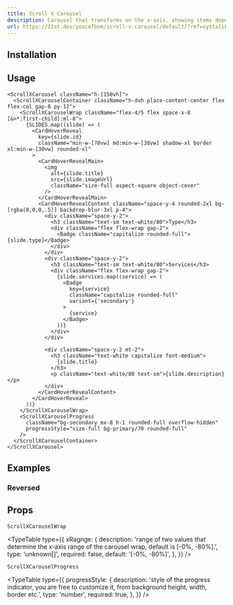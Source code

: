 ```yaml
---
title: Scroll X Carousel
description: Carousel that transforms on the x-axis, showing items depnding on the scroll position, with a progress indicator (optional).
url: https://21st.dev/youcefbnm/scroll-x-carousel/default/?ref=systaliko-ui
---
```


<ComponentPreview name="scroll-x-carousel-demo" />

## Installation

<ComponentInstallation name="scroll-x-carousel" />

## Usage

```tsx
<ScrollXCarousel className="h-[150vh]">
  <ScrollXCarouselContainer className="h-dvh place-content-center flex flex-col gap-8 py-12">
    <ScrollXCarouselWrap className="flex-4/5 flex space-x-8 [&>*:first-child]:ml-8">
      {SLIDES.map((slide) => (
        <CardHoverReveal
          key={slide.id}
          className="min-w-[70vw] md:min-w-[38vw] shadow-xl border xl:min-w-[30vw] rounded-xl"
        >
          <CardHoverRevealMain>
            <img
              alt={slide.title}
              src={slide.imageUrl}
              className="size-full aspect-square object-cover"
            />
          </CardHoverRevealMain>
          <CardHoverRevealContent className="space-y-4 rounded-2xl bg-[rgba(0,0,0,.5)] backdrop-blur-3xl p-4">
            <div className="space-y-2">
              <h3 className="text-sm text-white/80">Type</h3>
              <div className="flex flex-wrap gap-2">
                <Badge className="capitalize rounded-full">{slide.type}</Badge>
              </div>
            </div>
            <div className="space-y-2">
              <h3 className="text-sm text-white/80">Services</h3>
              <div className="flex flex-wrap gap-2">
                {slide.services.map((service) => (
                  <Badge
                    key={service}
                    className="capitalize rounded-full"
                    variant={'secondary'}
                  >
                    {service}
                  </Badge>
                ))}
              </div>
            </div>

            <div className="space-y-2 mt-2">
              <h3 className="text-white capitalize font-medium">
                {slide.title}
              </h3>
              <p className="text-white/80 text-sm">{slide.description}</p>
            </div>
          </CardHoverRevealContent>
        </CardHoverReveal>
      ))}
    </ScrollXCarouselWrap>
    <ScrollXCarouselProgress
      className="bg-secondary mx-8 h-1 rounded-full overflow-hidden"
      progressStyle="size-full bg-primary/70 rounded-full"
    />
  </ScrollXCarouselContainer>
</ScrollXCarousel>
```

## Examples

### Reversed

<ComponentPreview name="scroll-x-carousel-reverse-demo" />

## Props

`ScrollXCarouselWrap`

<TypeTable
  type={{
    xRagnge: {
      description:
        'range of two values that determine the x-axis range of the carousel wrap, default is [-0%, -80%].',
      type: 'unknown[]',
      required: false,
      default: '[-0%, -80%]',
    },
  }}
/>

`ScrollXCarouselProgress`

<TypeTable
  type={{
    progressStyle: {
      description:
        'style of the progress indicator, you are free to customize it, from background height, width, border etc.',
      type: 'number',
      required: true,
    },
  }}
/>
